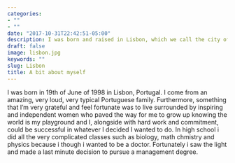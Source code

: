 ```yaml
---
categories:
- ""
- ""
date: "2017-10-31T22:42:51-05:00"
description: I was born and raised in Lisbon, which we call the city of seven hills. Contantly sunny, with amazing food and incredible places to visit, i grew up to be passionate about my city, and to enjoy it as much as possible. I love to run alongside the Tejo river, to have a coffee in of the many coffes in Chiado, to shop at Saldanha, swim at the beaches in Cascais and have a nice picnic in Monsanto. It is definetly a visitation destiny i would recommend and I'm more than available to give you the best tips!
draft: false
image: lisbon.jpg
keywords: ""
slug: Lisbon
title: A bit about myself
---
```

I was born in 19th of June of 1998 in Lisbon, Portugal. I come from an amazing, very loud, very typical Portuguese family. Furthermore, something that I'm very grateful and feel fortunate was to live surrounded by inspiring and independent women who paved the way for me to grow up knowing the world is my playground and I, alongside with hard work and commitment, could be successful in whatever I decided I wanted to do. In high school i did all the very complicated classes such as biology, math chmistry and physics because i though i wanted to be a doctor. Fortunately i saw the light and made a last minute decision to pursue a management degree.